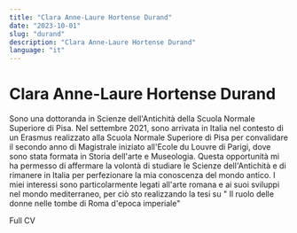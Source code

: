 ```yaml
---
title: "Clara Anne-Laure Hortense Durand"
date: "2023-10-01"
slug: "durand"
description: "Clara Anne-Laure Hortense Durand"
language: "it"
---
```


# Clara Anne-Laure Hortense Durand

Sono una dottoranda in Scienze dell'Antichità della Scuola Normale Superiore di Pisa. Nel
settembre 2021, sono arrivata in Italia nel contesto di un Erasmus realizzato alla Scuola
Normale Superiore di Pisa per convalidare il secondo anno di Magistrale iniziato all'Ecole
du Louvre di Parigi, dove sono stata formata in Storia dell'arte e Museologia. Questa
opportunità mi ha permesso di affermare la volontà di studiare le Scienze dell'Antichità e
di rimanere in Italia per perfezionare la mia conoscenza del mondo antico. I miei interessi
sono particolarmente legati all'arte romana e ai suoi sviluppi nel mondo mediterraneo,
per ciò sto realizzando la tesi su " Il ruolo delle donne nelle tombe di Roma d'epoca
imperiale"

Full CV
